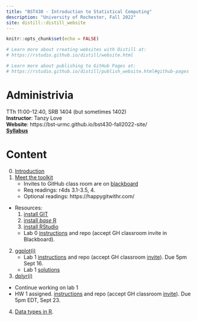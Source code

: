 ```yaml
---
title: "BST430 - Introduction to Statistical Computing"
description: "University of Rochester, Fall 2022"
site: distill::distill_website
---
```


```r
knitr::opts_chunk$set(echo = FALSE)

# Learn more about creating websites with Distill at:
# https://rstudio.github.io/distill/website.html

# Learn more about publishing to GitHub Pages at:
# https://rstudio.github.io/distill/publish_website.html#github-pages

```

# Administrivia

TTh 11:00-12:40, SRB 1404 (but sometimes 1402)
<br>
**Instructor**: Tanzy Love
<br>
**Website**: https://bst-urmc.github.io/bst430-fall2022-site/
<br>
[**Syllabus**](static/syllabus430-2022.pdf)

# Content

0. [Introduction](lecture/l00-intro.html)
1. [Meet the toolkit](lecture/l01-meet-toolkit.html)
    * Invites to GitHub class room are on [blackboard](https://learn.rochester.edu)
    * Req readings: r4ds 3.1-3.5, 4. 
    * Optional readings: https://happygitwithr.com/
* Resources: 
    1. [install GIT](https://happygitwithr.com/install-git.html)
    2. [install *base* R](https://cran.r-project.org/)
    3. [install RStudio](https://www.rstudio.com/products/rstudio/download/#download)
    * Lab 0 [instructions](hw_lab_instruction/lab00-hello-class.html) and repo (accept GH classroom invite in Blackboard).
2. [ggplot(i)](lecture/l02-ggplot2-i.html)
    * Lab 1 [instructions](hw_lab_instruction/lab01-hello-r.html) and repo (accept GH classroom [invite](https://classroom.github.com/a/Zqu2rV6v)). Due 5pm Sept 16.
    * Lab 1 [solutions](hw_lab_instruction/lab01-hello-r/lab01-hello-r.html)
3.  [dplyr(i)](lecture/l03-transform-dplyr-i.html)
* Continue working on lab 1
* HW 1 assigned.  [instructions](hw_lab_instruction/hw-01-airbnb/hw-01-airbnb.html) and repo (accept GH classroom [invite](https://classroom.github.com/a/MQ3t9onK)).  Due 5pm EDT, Sept 23.
4.  [Data types in R](lecture/l04-data-types.html). 
<!-- 5.  [Reshaping and combining data frames](lecture/l05a-reshape-merge.html). -->
<!--     *  [Lab 2](hw_lab_instruction/lab02-merge-conflict/lab02-merge-conflict.html). You will need to accept the [invitation](https://classroom.github.com/a/7aAO3lDZ). -->
<!-- 6.  Finish L5a. -->
<!--     *  [Lab 3](hw_lab_instruction/lab03-laquinta-uno/lab03-laquinta-uno.html).  To be completed in same group as lab 2. -->
<!-- 7.  [dplyr(ii)](lecture/l05b-advanced-dplyr.html), [styleguide](lecture/l06-style.html) -->
<!--     *  [Lab 4](hw_lab_instruction/lab04-laquinta-dos/lab04-laquinta-dos.html).  New groups! -->
<!-- 8.  [Factors and dates](lecture/l07-factors-dates.html) -->
<!--     *  [HW 2](hw_lab_instruction/hw02-accidents/hw02-accidents.html) assigned. -->
<!-- 9.  Effective data visualization [video](https://youtu.be/ZrifrBvFWgg) and [slides](https://rstudio-education.github.io/datascience-box/course-materials/slides/u2-d14-effective-dataviz/u2-d14-effective-dataviz.html#1),  [rstudio.cloud project](https://rstudio.cloud/spaces/162296/project/2929636) and [quiz](https://docs.google.com/forms/d/e/1FAIpQLSdHAZGSFmErFF0FnZNRgbrxOPfcjFAQsjNA2Xlj-SdsOnWyqw/viewform?usp=sf_link). -->
<!--     * Continue working on lab 4. -->
<!-- 10. [Data from files](lecture/l09-data-from-files.html) -->
<!--     *  [Lab 5 assigned](hw_lab_instruction/lab05-sadplots/lab05-sadplots.html) -->
<!-- 11. Work on lab 5. -->
<!-- 12. [Text processing](lecture/l10-text.html) -->
<!--     *  Discuss lab 5.  [HW 3 assigned](hw_lab_instruction/hw03-fatal-geography/hw03-fatal-geography.html). -->
<!--     *  Reading: [r4ds chapter 14](https://r4ds.had.co.nz/strings.html) -->
<!-- 13. Continue L10. -->
<!-- 14. [Matrices, indexing, linear algebra](lecture/l11-linear-algebra-indexing.html) -->
<!--     * [Lab 6](hw_lab_instruction/lab06-covid-times/lab06-covid-times.html) assigned. -->
<!-- 15.  Continue with matrices / linear algebra and Lab 6. -->
<!-- 16.  [Functions i](lecture/l12-functions.html), continue to work on lab6. -->
<!-- 17.  [Functions ii and iteration](lecture/l13-functions-ii.html).  [HW04](hw_lab_instruction/hw04-wrangle-r/hw04-wrangle-r.html) (Due 5PM Nov 5) -->
<!-- 18.  [Knitr tricks and debugging](lecture/l14-debugging.html).  [Lab 07](hw_lab_instruction/lab07-generative-art/lab07-generative-art.html) due 5PM Nov 12.  [Lab 07 notes](lecture/lab07-art-notes.html). -->
<!-- 19.  [Linear models](lecture/l15-linear-models.html) -->
<!-- 20.  [Multivariate linear models](lecture/l16-multivariate-lm.html) -->
<!-- 21.  [Prediction and logistic regression](lecture/l17-prediction-logistic.html) -->
<!--      * [HW5](hw_lab_instruction/hw05-modeling-gss/hw-05-modeling-gss.html) due 24 Nov. -->
<!--22.  Resampling and hypothesis testing-->
